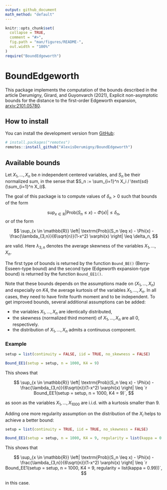 ```yaml
---
output: github_document
math_method: "default"
---
```


<!-- README.md is generated from README.Rmd. Please edit that file -->

```r
knitr::opts_chunk$set(
  collapse = TRUE,
  comment = "#>",
  fig.path = "man/figures/README-",
  out.width = "100%"
)
require("BoundEdgeworth")
```

# BoundEdgeworth

<!-- badges: start -->
<!-- badges: end -->


This package implements the computation of the bounds described in the article
Derumigny, Girard, and Guyonvarch (2021), Explicit non-asymptotic bounds for the distance to the first-order Edgeworth expansion, [arxiv:2101.05780](https://arxiv.org/abs/2101.05780).


## How to install

You can install the development version from [GitHub](https://github.com/):

```r
# install.packages("remotes")
remotes::install_github("AlexisDerumigny/BoundEdgeworth")
```


## Available bounds

Let $X_1, \dots, X_n$ be $n$ independent centered variables,
and $S_n$ be their normalized sum, in the sense that
$S_n := \sum_{i=1}^n X_i / \text{sd}(\sum_{i=1}^n X_i)$.

The goal of this package is to compute values of $\delta_n > 0$
such that bounds of the form

$$
\sup_{x \in \mathbb{R}}
\left| \textrm{Prob}(S_n \leq x) - \Phi(x) \right|
\leq \delta_n,
$$
or of the form

$$
\sup_{x \in \mathbb{R}}
\left| \textrm{Prob}(S_n \leq x) - \Phi(x) - \frac{\lambda_{3,n}}{6\sqrt{n}}(1-x^2) \varphi(x) \right|
\leq \delta_n,
$$

are valid. Here $\lambda_{3,n}$ denotes the average skewness of the variables
$X_1, \dots, X_n$.

The first type of bounds is returned by the function `Bound_BE()`
(Berry-Esseen-type bound) and the second type
(Edgeworth expansion-type bound) is returned by the function `Bound_EE1()`.


Note that these bounds depends on the assumptions made on
$(X_1, \dots, X_n)$ and especially on $K4$,
the average kurtosis of the variables $X_1, \dots, X_n$.
In all cases, they need to have finite fourth moment
and to be independent. To get improved bounds, several additional assumptions
can be added:

* the variables $X_1, \dots, X_n$ are identically distributed,
* the skewness (normalized third moment) of $X_1, \dots, X_n$ are all $0$, respectively.
* the distribution of $X_1, \dots, X_n$ admits a continuous component.


### Example

```r
setup = list(continuity = FALSE, iid = TRUE, no_skewness = FALSE)

Bound_EE1(setup = setup, n = 1000, K4 = 9)
```
This shows that

$$
\sup_{x \in \mathbb{R}}
\left| \textrm{Prob}(S_n \leq x) - \Phi(x) - \frac{\lambda_{3,n}}{6\sqrt{n}}(1-x^2) \varphi(x) \right|
\leq `r Bound_EE1(setup = setup, n = 1000, K4 = 9)`,
$$

as soon as the variables $X_1, \dots, X_{1000}$ are i.i.d. with a kurtosis smaller than $9$.

Adding one more regularity assumption on the distribution of the $X_i$ helps to achieve a better bound:
```r
setup = list(continuity = TRUE, iid = TRUE, no_skewness = FALSE)

Bound_EE1(setup = setup, n = 1000, K4 = 9, regularity = list(kappa = 0.99))
```

This shows that

$$
\sup_{x \in \mathbb{R}}
\left| \textrm{Prob}(S_n \leq x) - \Phi(x) - \frac{\lambda_{3,n}}{6\sqrt{n}}(1-x^2) \varphi(x) \right|
\leq `r Bound_EE1(setup = setup, n = 1000, K4 = 9, regularity = list(kappa = 0.99))`,
$$

in this case.
